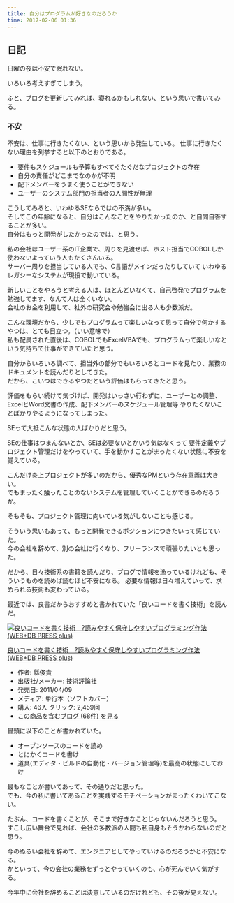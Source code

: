 ```yaml
---
title: 自分はプログラムが好きなのだろうか
time: 2017-02-06 01:36
---
```


## 日記

日曜の夜は不安で眠れない。

いろいろ考えすぎてしまう。

ふと、ブログを更新してみれば、寝れるかもしれない、という思いで書いてみる。

### 不安

不安は、仕事に行きたくない、という思いから発生している。 仕事に行きたくない理由を列挙すると以下のとおりである。

- 要件もスケジュールも予算もすべてぐたぐだなプロジェクトの存在
- 自分の責任がどこまでなのかが不明
- 配下メンバーをうまく使うことができない
- ユーザーのシステム部門の担当者の人間性が無理

こうしてみると、いわゆるSEならではの不満が多い。  
そしてこの年齢になると、自分はこんなことをやりたかったのか、と自問自答することが多い。  
自分はもっと開発がしたかったのでは、と思う。

私の会社はユーザー系のIT企業で、周りを見渡せば、ホスト担当でCOBOLしか使わないよっていう人もたくさんいる。  
サーバー周りを担当している人でも、C言語がメインだったりしていて いわゆるレガシーなシステムが現役で動いている。

新しいことをやろうと考える人は、ほとんどいなくて、自己啓発でプログラムを勉強してます、なんて人は全くいない。  
会社のお金を利用して、社外の研究会や勉強会に出る人も少数派だ。

こんな環境だから、少しでもプログラムって楽しいなって思って自分で何かするやつは、とても目立つ。（いい意味で）  
私も配属された直後は、COBOLでもExcelVBAでも、プログラムって楽しいなという気持ちで仕事ができていたと思う。

自分からいろいろ調べて、担当外の部分でもいろいろとコードを見たり、業務のドキュメントを読んだりとしてきた。  
だから、こいつはできるやつだという評価はもらってきたと思う。

評価をもらい続けて気づけば、開発はいっさい行わずに、ユーザーとの調整、ExcelとWord文書の作成、配下メンバーのスケジュール管理等 やりたくないことばかりやるようになってしまった。

SEって大抵こんな状態の人ばかりだと思う。

SEの仕事はつまんないとか、SEは必要ないとかいう気はなくって 要件定義やプロジェクト管理だけをやっていて、手を動かすことがまったくない状態に不安を覚えている。

こんだけ炎上プロジェクトが多いのだから、優秀なPMという存在意義は大きい。  
でもまったく触ったことのないシステムを管理していくことができるのだろうか。

そもそも、プロジェクト管理に向いている気がしないことも感じる。

そういう思いもあって、もっと開発できるポジションにつきたいって感じていた。  
今の会社を辞めて、別の会社に行くなり、フリーランスで頑張りたいとも思った。

だから、日々技術系の書籍を読んだり、ブログで情報を漁っているけれども、そういうものを読めば読むほど不安になる。 必要な情報は日々増えていって、求められる技術も変わっている。

最近では、良書だからおすすめと書かれていた「良いコードを書く技術」を読んだ。

[![良いコードを書く技術　?読みやすく保守しやすいプログラミング作法 (WEB+DB PRESS plus)](https://images-fe.ssl-images-amazon.com/images/I/51JvwGFV4kL._SL160_.jpg "良いコードを書く技術　?読みやすく保守しやすいプログラミング作法 (WEB+DB PRESS plus)")](http://www.amazon.co.jp/exec/obidos/ASIN/4774145963/hatena-blog-22/)

[良いコードを書く技術　?読みやすく保守しやすいプログラミング作法 (WEB+DB PRESS plus)](http://www.amazon.co.jp/exec/obidos/ASIN/4774145963/hatena-blog-22/)

- 作者: 縣俊貴
- 出版社/メーカー: 技術評論社
- 発売日: 2011/04/09
- メディア: 単行本（ソフトカバー）
- 購入: 46人 クリック: 2,459回
- [この商品を含むブログ (68件) を見る](http://d.hatena.ne.jp/asin/4774145963/hatena-blog-22)

冒頭に以下のことが書かれていた。

- オープンソースのコードを読め
- とにかくコードを書け
- 道具(エディタ・ビルドの自動化・バージョン管理等)を最高の状態にしておけ

最もなことが書いてあって、その通りだと思った。  
でも、今の私に書いてあることを実践するモチベーションがまったくわいてこない。

たぶん、コードを書くことが、そこまで好きなことじゃないんだろうと思う。  
すこし広い舞台で見れば、会社の多数派の人間も私自身もそうかわらないのだと思う。

今のぬるい会社を辞めて、エンジニアとしてやっていけるのだろうかと不安になる。  
かといって、今の会社の業務をずっとやっていくのも、心が死んでいく気がする。

今年中に会社を辞めることは決意しているのだけれども、その後が見えない。
